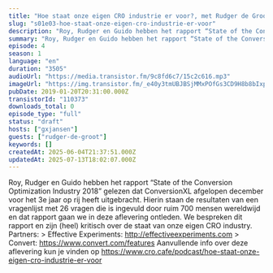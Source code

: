 ```yaml
---
title: "Hoe staat onze eigen CRO industrie er voor?, met Rudger de Groot en Roy Huiskes"
slug: "s01e03-hoe-staat-onze-eigen-cro-industrie-er-voor"
description: "Roy, Rudger en Guido hebben het rapport “State of the Conversion Optimization Industry 2018” gelezen dat ConversionXL afgelopen december voor het 3e jaar op rij heeft uitgebracht. Hierin staan de resultaten van een vragenlijst met 26 vragen die is ingevuld door ruim 700 mensen wereldwijd en dat rapport gaan we in deze aflevering ontleden. We bespreken dit rapport en zijn (heel) kritisch over de staat van onze eigen CRO industry. Partners: > Effective Experiments: http://effectiveexperiments.com > Convert: https://www.convert.com/features Aanvullende info over deze aflevering kun je vinden op https://www.cro.cafe/podcast/hoe-staat-onze-eigen-cro-industrie-er-voor"
summary: "Roy, Rudger en Guido hebben het rapport “State of the Conversion Optimization Industry 2018” gelezen dat ConversionXL afgelopen december voor het 3e jaar op rij heeft uitgebracht. Hierin staan de resultaten van een vragenlijst met 26 vragen die is ingevuld door ruim 700 mensen wereldwijd en dat rapport gaan we in deze aflevering ontleden. We bespreken dit rapport en zijn (heel) kritisch over de staat van onze eigen CRO industry.\r\n\r\nPartners:\r\n> Effective Experiments: http://effectiveexperiments.com\r\n> Convert: https://www.convert.com/features\r\n\r\nAanvullende info over deze aflevering kun je vinden op https://www.cro.cafe/podcast/hoe-staat-onze-eigen-cro-industrie-er-voor"
episode: 4
season: 1
language: "en"
duration: "3505"
audioUrl: "https://media.transistor.fm/9c8fd6c7/15c2c616.mp3"
imageUrl: "https://img.transistor.fm/_e40y3tmUBJBSjMMxPOfGs3CD9H8b8bIxpBihNSTeTM/rs:fill:3000:3000:1/q:60/aHR0cHM6Ly9pbWct/dXBsb2FkLXByb2R1/Y3Rpb24udHJhbnNp/c3Rvci5mbS9lcGlz/b2RlLzExMDM3My8x/NjAxNTg4NTkwLWFy/dHdvcmsuanBn.webp"
pubDate: 2019-01-20T20:31:00.000Z
transistorId: "110373"
downloads_total: 0
episode_type: "full"
status: "draft"
hosts: ["gxjansen"]
guests: ["rudger-de-groot"]
keywords: []
createdAt: 2025-06-04T21:37:51.000Z
updatedAt: 2025-07-13T18:02:07.000Z
---
```


Roy, Rudger en Guido hebben het rapport “State of the Conversion Optimization Industry 2018” gelezen dat ConversionXL afgelopen december voor het 3e jaar op rij heeft uitgebracht. Hierin staan de resultaten van een vragenlijst met 26 vragen die is ingevuld door ruim 700 mensen wereldwijd en dat rapport gaan we in deze aflevering ontleden. We bespreken dit rapport en zijn (heel) kritisch over de staat van onze eigen CRO industry. Partners: > Effective Experiments: http://effectiveexperiments.com > Convert: https://www.convert.com/features Aanvullende info over deze aflevering kun je vinden op https://www.cro.cafe/podcast/hoe-staat-onze-eigen-cro-industrie-er-voor
